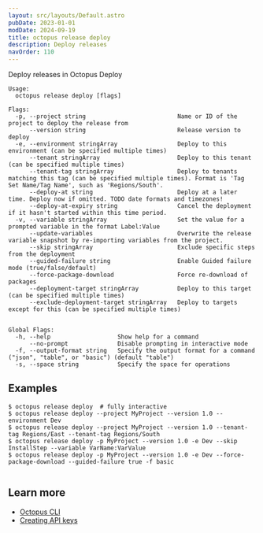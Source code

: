 ```yaml
---
layout: src/layouts/Default.astro
pubDate: 2023-01-01
modDate: 2024-09-19
title: octopus release deploy
description: Deploy releases
navOrder: 110
---
```


Deploy releases in Octopus Deploy

```
Usage:
  octopus release deploy [flags]

Flags:
  -p, --project string                          Name or ID of the project to deploy the release from
      --version string                          Release version to deploy
  -e, --environment stringArray                 Deploy to this environment (can be specified multiple times)
      --tenant stringArray                      Deploy to this tenant (can be specified multiple times)
      --tenant-tag stringArray                  Deploy to tenants matching this tag (can be specified multiple times). Format is 'Tag Set Name/Tag Name', such as 'Regions/South'.
      --deploy-at string                        Deploy at a later time. Deploy now if omitted. TODO date formats and timezones!
      --deploy-at-expiry string                 Cancel the deployment if it hasn't started within this time period.
  -v, --variable stringArray                    Set the value for a prompted variable in the format Label:Value
      --update-variables                        Overwrite the release variable snapshot by re-importing variables from the project.
      --skip stringArray                        Exclude specific steps from the deployment
      --guided-failure string                   Enable Guided failure mode (true/false/default)
      --force-package-download                  Force re-download of packages
      --deployment-target stringArray           Deploy to this target (can be specified multiple times)
      --exclude-deployment-target stringArray   Deploy to targets except for this (can be specified multiple times)


Global Flags:
  -h, --help                   Show help for a command
      --no-prompt              Disable prompting in interactive mode
  -f, --output-format string   Specify the output format for a command ("json", "table", or "basic") (default "table")
  -s, --space string           Specify the space for operations

```

## Examples

<SamplesInstance />

```
$ octopus release deploy  # fully interactive
$ octopus release deploy --project MyProject --version 1.0 --environment Dev
$ octopus release deploy --project MyProject --version 1.0 --tenant-tag Regions/East --tenant-tag Regions/South
$ octopus release deploy -p MyProject --version 1.0 -e Dev --skip InstallStep --variable VarName:VarValue
$ octopus release deploy -p MyProject --version 1.0 -e Dev --force-package-download --guided-failure true -f basic


```

## Learn more

- [Octopus CLI](/docs/octopus-rest-api/cli)
- [Creating API keys](/docs/octopus-rest-api/how-to-create-an-api-key)